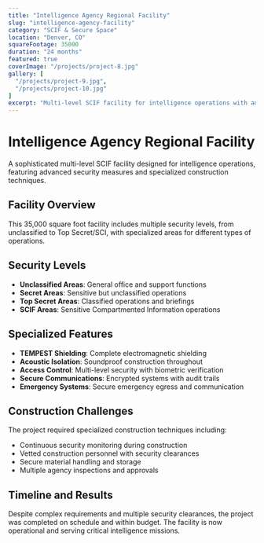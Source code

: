 ```yaml
---
title: "Intelligence Agency Regional Facility"
slug: "intelligence-agency-facility"
category: "SCIF & Secure Space"
location: "Denver, CO"
squareFootage: 35000
duration: "24 months"
featured: true
coverImage: "/projects/project-8.jpg"
gallery: [
  "/projects/project-9.jpg",
  "/projects/project-10.jpg"
]
excerpt: "Multi-level SCIF facility for intelligence operations with advanced security measures and specialized construction requirements."
---
```


# Intelligence Agency Regional Facility

A sophisticated multi-level SCIF facility designed for intelligence operations, featuring advanced security measures and specialized construction techniques.

## Facility Overview

This 35,000 square foot facility includes multiple security levels, from unclassified to Top Secret/SCI, with specialized areas for different types of operations.

## Security Levels

- **Unclassified Areas**: General office and support functions
- **Secret Areas**: Sensitive but unclassified operations
- **Top Secret Areas**: Classified operations and briefings
- **SCIF Areas**: Sensitive Compartmented Information operations

## Specialized Features

- **TEMPEST Shielding**: Complete electromagnetic shielding
- **Acoustic Isolation**: Soundproof construction throughout
- **Access Control**: Multi-level security with biometric verification
- **Secure Communications**: Encrypted systems with audit trails
- **Emergency Systems**: Secure emergency egress and communication

## Construction Challenges

The project required specialized construction techniques including:
- Continuous security monitoring during construction
- Vetted construction personnel with security clearances
- Secure material handling and storage
- Multiple agency inspections and approvals

## Timeline and Results

Despite complex requirements and multiple security clearances, the project was completed on schedule and within budget. The facility is now operational and serving critical intelligence missions.
